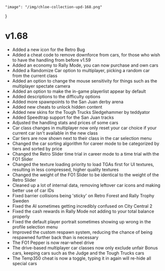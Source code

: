     "image": "/img/chloe-collection-upd-168.png"
}

# v1.68

- Added a new icon for the Retro Bug
- Added a cheat code to remove downforce from cars, for those who wish to have the handling from before v1.59
- Added an economy to Rally Mode, you can now purchase and own cars
- Added a Randomize Car option to multiplayer, picking a random car from the current class
- Added an option to change the mouse sensitivity for things such as the multiplayer spectate camera
- Added an option to make the in-game playerlist appear by default
- Added descriptions to the difficulty options
- Added more spawnpoints to the San Juan derby arena
- Added new cheats to unlock hidden content
- Added new skins for the Tough Trucks Sledgehammer by teddyator
- Added Speedtrap support for the San Juan tracks
- Adjusted the handling stats and prices of some cars
- Car class changes in multiplayer now only reset your car choice if your current car isn't available in the new class
- Car tiers are now shown next to their class in the car selection menu
- Changed the car sorting algorithm for career mode to be categorized by tiers and sorted by price
- Changed the Retro Slider time trial in career mode to a time trial with the FO1 Slider
- Changed the texture loading priority to load TGAs first for UI textures, resulting in less compressed, higher quality textures
- Changed the weight of the FO1 Slider to be identical to the weight of the Retro Slider
- Cleaned up a lot of internal data, removing leftover car icons and making better use of car IDs
- Fixed barrier collisions being 'sticky' on Retro Forest and Rally Trophy Sweden
- Fixed the AI sometimes getting incredibly confused on City Central 2
- Fixed the cash rewards in Rally Mode not adding to your total balance properly
- Fixed the default player portrait sometimes showing up wrong in the profile selection menu
- Improved the custom respawn system, reducing the chance of being respawned further back than is necessary
- The FO1 Pepper is now rear-wheel drive
- The drive-based multiplayer car classes now only exclude unfair Bonus cars, keeping cars such as the Judge and the Tough Trucks cars
- The Temp350 cheat is now a toggle, typing it in again will re-hide all special cars